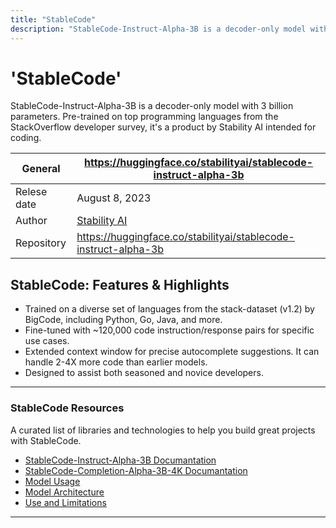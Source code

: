```yaml
---
title: "StableCode"
description: "StableCode-Instruct-Alpha-3B is a decoder-only model with 3 billion parameters, fine-tuned for instructions and pre-trained on a variety of leading programming languages featured in the StackOverflow developer survey."
---
```


# 'StableCode'
StableCode-Instruct-Alpha-3B is a decoder-only model with 3 billion parameters. Pre-trained on top programming languages from the StackOverflow developer survey, it's a product by Stability AI intended for coding.

| General  | https://huggingface.co/stabilityai/stablecode-instruct-alpha-3b |
| --- | --- |
| Relese date |  August 8, 2023 |
| Author | [Stability AI](https://lablab.ai/tech/stable-diffusion)  |
| Repository | https://huggingface.co/stabilityai/stablecode-instruct-alpha-3b |


## StableCode: Features & Highlights

- Trained on a diverse set of languages from the stack-dataset (v1.2) by BigCode, including Python, Go, Java, and more.
- Fine-tuned with ~120,000 code instruction/response pairs for specific use cases.
- Extended context window for precise autocomplete suggestions. It can handle 2-4X more code than earlier models.
- Designed to assist both seasoned and novice developers.

---

### StableCode Resources
A curated list of libraries and technologies to help you build great projects with StableCode.

* [StableCode-Instruct-Alpha-3B Documantation](https://huggingface.co/stabilityai/stablecode-instruct-alpha-3b)
* [StableCode-Completion-Alpha-3B-4K Documantation](https://huggingface.co/stabilityai/stablecode-completion-alpha-3b-4k)
* [Model Usage](https://huggingface.co/stabilityai/stablecode-instruct-alpha-3b#usage)
* [Model Architecture](https://huggingface.co/stabilityai/stablecode-instruct-alpha-3b#model-architecture)
* [Use and Limitations](https://huggingface.co/stabilityai/stablecode-instruct-alpha-3b#use-and-limitations)

---
